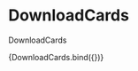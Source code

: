 
<Meta title="components/organisms/sections/DownloadCards" decorators={[withDesign]} />

# DownloadCards

DownloadCards

<Canvas>
  <Story
    name="DownloadCards"
    parameters={{
      design: {
        type: 'figma',
        url: '',
      },
    }}
    args={{
      downloads: [
        {
          title: 'ZaD 01 5. Ochrana prírody, tvorba krajiny a územný systém ekologickej stability',
          uploadDate: 'máj 2021',
          downloadDetail: '.PDF; 1,6 MB',
          DownloadLink: 'https://www.figma.com/file/HCVqucaNmSiPW1ECKC5q6H/bratislava.sk?node-id=3528%3A45237',
        },
        {
          title: 'ZaD 01 5. Ochrana prírody, tvorba krajiny a územný systém ekologickej stability',
          uploadDate: 'máj 2021',
          downloadDetail: '.PDF; 1,6 MB',
          DownloadLink: 'https://www.figma.com/file/HCVqucaNmSiPW1ECKC5q6H/bratislava.sk?node-id=3528%3A45237',
        },
        {
          title: 'ZaD 01 5. Ochrana prírody, tvorba krajiny a územný systém ekologickej stability',
          uploadDate: 'máj 2021',
          downloadDetail: '.PDF; 1,6 MB',
          DownloadLink: 'https://www.figma.com/file/HCVqucaNmSiPW1ECKC5q6H/bratislava.sk?node-id=3528%3A45237',
        },
        {
          title: 'ZaD 01 5. Ochrana prírody, tvorba krajiny a územný systém ekologickej stability',
          uploadDate: 'máj 2021',
          downloadDetail: '.PDF; 1,6 MB',
          DownloadLink: 'https://www.figma.com/file/HCVqucaNmSiPW1ECKC5q6H/bratislava.sk?node-id=3528%3A45237',
        },
      ],
    }}
  >
    {DownloadCards.bind({})}
  </Story>
</Canvas>

<ArgsTable of={DownloadCards} />
